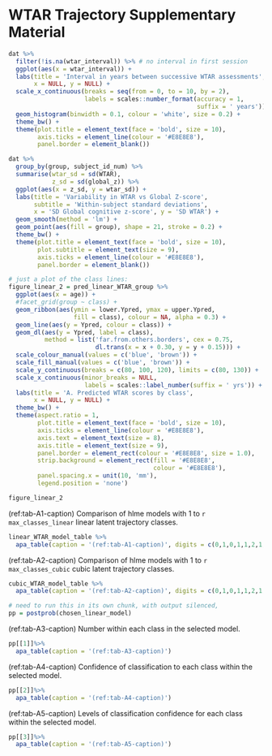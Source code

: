 # WTAR Trajectory Supplementary Material 

```r
dat %>%  
  filter(!is.na(wtar_interval)) %>% # no interval in first session
  ggplot(aes(x = wtar_interval)) +
  labs(title = 'Interval in years between successive WTAR assessments',
       x = NULL, y = NULL) +
  scale_x_continuous(breaks = seq(from = 0, to = 10, by = 2),
                     labels = scales::number_format(accuracy = 1, 
                                                    suffix = ' years')) +
  geom_histogram(binwidth = 0.1, colour = 'white', size = 0.2) + 
  theme_bw() +
  theme(plot.title = element_text(face = 'bold', size = 10),
        axis.ticks = element_line(colour = '#E8E8E8'),
        panel.border = element_blank())

```

```r
dat %>%  
  group_by(group, subject_id_num) %>% 
  summarise(wtar_sd = sd(WTAR),
            z_sd = sd(global_z)) %>% 
  ggplot(aes(x = z_sd, y = wtar_sd)) +
  labs(title = 'Variability in WTAR vs Global Z-score',
       subtitle = 'Within-subject standard deviations',
       x = 'SD Global cognitive z-score', y = 'SD WTAR') +
  geom_smooth(method = 'lm') +
  geom_point(aes(fill = group), shape = 21, stroke = 0.2) + 
  theme_bw() +
  theme(plot.title = element_text(face = 'bold', size = 10),
        plot.subtitle = element_text(size = 9),
        axis.ticks = element_line(colour = '#E8E8E8'),
        panel.border = element_blank())

```

```r
# just a plot of the class lines:
figure_linear_2 = pred_linear_WTAR_group %>% 
  ggplot(aes(x = age)) +
  #facet_grid(group ~ class) +
  geom_ribbon(aes(ymin = lower.Ypred, ymax = upper.Ypred, 
                  fill = class), colour = NA, alpha = 0.3) +
  geom_line(aes(y = Ypred, colour = class)) +
  geom_dl(aes(y = Ypred, label = class),
          method = list('far.from.others.borders', cex = 0.75,
                        dl.trans(x = x + 0.30, y = y + 0.15))) +
  scale_colour_manual(values = c('blue', 'brown')) +
  scale_fill_manual(values = c('blue', 'brown')) +
  scale_y_continuous(breaks = c(80, 100, 120), limits = c(80, 130)) +
  scale_x_continuous(minor_breaks = NULL,
                     labels = scales::label_number(suffix = ' yrs')) +
  labs(title = 'A. Predicted WTAR scores by class',
       x = NULL, y = NULL) +
  theme_bw() + 
  theme(aspect.ratio = 1,
        plot.title = element_text(face = 'bold', size = 10),
        axis.ticks = element_line(colour = '#E8E8E8'),
        axis.text = element_text(size = 8),
        axis.title = element_text(size = 9),
        panel.border = element_rect(colour = '#E8E8E8', size = 1.0),
        strip.background = element_rect(fill = '#E8E8E8',
                                        colour = '#E8E8E8'),
        panel.spacing.x = unit(10, 'mm'),
        legend.position = 'none')

figure_linear_2
```


(ref:tab-A1-caption) Comparison of hlme models with 1 to `r max_classes_linear` linear latent trajectory classes.

```r

linear_WTAR_model_table %>% 
  apa_table(caption = '(ref:tab-A1-caption)', digits = c(0,1,0,1,1,2,1,1,1,1,1))

```

(ref:tab-A2-caption) Comparison of hlme models with 1 to `r max_classes_cubic` cubic latent trajectory classes.

```r

cubic_WTAR_model_table %>% 
  apa_table(caption = '(ref:tab-A2-caption)', digits = c(0,1,0,1,1,2,1,1,1,1,1))

```

```r
# need to run this in its own chunk, with output silenced,
pp = postprob(chosen_linear_model)

```

(ref:tab-A3-caption) Number within each class in the selected model.

```r

pp[[1]]%>% 
  apa_table(caption = '(ref:tab-A3-caption)')
```

(ref:tab-A4-caption) Confidence of classification to each class within the selected model.

```r
pp[[2]]%>% 
  apa_table(caption = '(ref:tab-A4-caption)')
```

(ref:tab-A5-caption) Levels of classification confidence for each class within the selected model.

```r
pp[[3]]%>% 
  apa_table(caption = '(ref:tab-A5-caption)')
```



